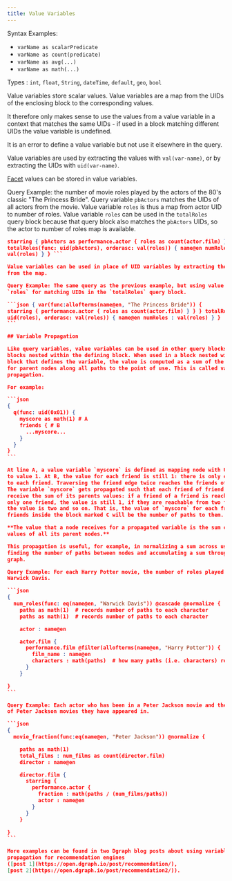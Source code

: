 ```yaml
---
title: Value Variables
---
```


Syntax Examples:

- `varName as scalarPredicate`
- `varName as count(predicate)`
- `varName as avg(...)`
- `varName as math(...)`

Types : `int`, `float`, `String`, `dateTime`, `default`, `geo`, `bool`

Value variables store scalar values. Value variables are a map from the UIDs of
the enclosing block to the corresponding values.

It therefore only makes sense to use the values from a value variable in a
context that matches the same UIDs - if used in a block matching different UIDs
the value variable is undefined.

It is an error to define a value variable but not use it elsewhere in the query.

Value variables are used by extracting the values with `val(var-name)`, or by
extracting the UIDs with `uid(var-name)`.

[Facet](./query-language/facets.md) values can be stored in value variables.

Query Example: the number of movie roles played by the actors of the 80's
classic "The Princess Bride". Query variable `pbActors` matches the UIDs of all
actors from the movie. Value variable `roles` is thus a map from actor UID to
number of roles. Value variable `roles` can be used in the `totalRoles` query
block because that query block also matches the `pbActors` UIDs, so the actor to
number of roles map is available.

````json { var(func:allofterms(name@en, "The Princess Bride")) {
starring { pbActors as performance.actor { roles as count(actor.film) } } }
totalRoles(func: uid(pbActors), orderasc: val(roles)) { name@en numRoles :
val(roles) } } ```

Value variables can be used in place of UID variables by extracting the UID list
from the map.

Query Example: The same query as the previous example, but using value variable
`roles` for matching UIDs in the `totalRoles` query block.

```json { var(func:allofterms(name@en, "The Princess Bride")) {
starring { performance.actor { roles as count(actor.film) } } } totalRoles(func:
uid(roles), orderasc: val(roles)) { name@en numRoles : val(roles) } }
```

## Variable Propagation

Like query variables, value variables can be used in other query blocks and in
blocks nested within the defining block. When used in a block nested within the
block that defines the variable, the value is computed as a sum of the variable
for parent nodes along all paths to the point of use. This is called variable
propagation.

For example:

```json
{
  q(func: uid(0x01)) {
    myscore as math(1) # A
    friends { # B
      ...myscore...
    }
  }
}
```

At line A, a value variable `myscore` is defined as mapping node with UID `0x01`
to value 1. At B, the value for each friend is still 1: there is only one path
to each friend. Traversing the friend edge twice reaches the friends of friends.
The variable `myscore` gets propagated such that each friend of friend will
receive the sum of its parents values: if a friend of a friend is reachable from
only one friend, the value is still 1, if they are reachable from two friends,
the value is two and so on. That is, the value of `myscore` for each friend of
friends inside the block marked C will be the number of paths to them.

**The value that a node receives for a propagated variable is the sum of the
values of all its parent nodes.**

This propagation is useful, for example, in normalizing a sum across users,
finding the number of paths between nodes and accumulating a sum through a
graph.

Query Example: For each Harry Potter movie, the number of roles played by actor
Warwick Davis.

```json
{
  num_roles(func: eq(name@en, "Warwick Davis")) @cascade @normalize {
    paths as math(1)  # records number of paths to each character
    paths as math(1)  # records number of paths to each character

    actor : name@en

    actor.film {
      performance.film @filter(allofterms(name@en, "Harry Potter")) {
        film_name : name@en
        characters : math(paths)  # how many paths (i.e. characters) reach this film
      }
    }

}
```

Query Example: Each actor who has been in a Peter Jackson movie and the fraction
of Peter Jackson movies they have appeared in.

```json
{
  movie_fraction(func:eq(name@en, "Peter Jackson")) @normalize {

    paths as math(1)
    total_films : num_films as count(director.film)
    director : name@en

    director.film {
      starring {
        performance.actor {
          fraction : math(paths / (num_films/paths))
          actor : name@en
        }
      }
    }

}
```

More examples can be found in two Dgraph blog posts about using variable
propagation for recommendation engines
([post 1](https://open.dgraph.io/post/recommendation/),
[post 2](https://open.dgraph.io/post/recommendation2/)).
````
